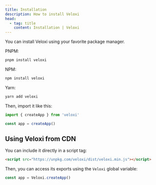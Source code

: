 ```yaml
---
title: Installation
description: How to install Veloxi
head:
  - tag: title
    content: Installation | Veloxi
---
```


You can install Veloxi using your favorite package manager.

PNPM:

```bash
pnpm install veloxi
```

NPM:

```bash
npm install veloxi
```

Yarn:

```bash
yarn add veloxi
```

Then, import it like this:

```js
import { createApp } from 'veloxi'

const app = createApp()
```

## Using Veloxi from CDN

You can include it directly in a script tag:

```html
<script src="https://unpkg.com/veloxi/dist/veloxi.min.js"></script>
```

Then, you can access its exports using the `Veloxi` global variable:

```js
const app = Veloxi.createApp()
```

